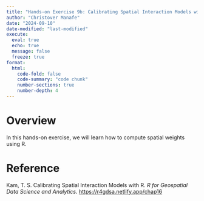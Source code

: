 ```yaml
---
title: "Hands-on Exercise 9b: Calibrating Spatial Interaction Models with R"
author: "Christover Manafe"
date: "2024-09-10"
date-modified: "last-modified"
execute: 
  eval: true
  echo: true
  message: false
  freeze: true
format: 
  html:
    code-fold: false
    code-summary: "code chunk"
    number-sections: true
    number-depth: 4
---
```


# Overview

In this hands-on exercise, we will learn how to compute spatial weights using R.

# Reference

Kam, T. S. Calibrating Spatial Interaction Models with R. *R for Geospatial Data Science and Analytics.* <https://r4gdsa.netlify.app/chap16>
